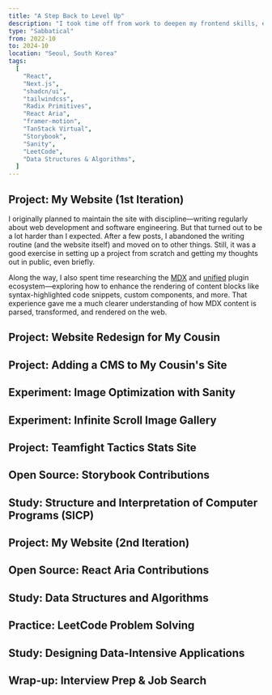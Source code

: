 ```yaml
---
title: "A Step Back to Level Up"
description: "I took time off from work to deepen my frontend skills, explore new technologies, and build personal projects—all with the goal of becoming a more competent, well-rounded engineer."
type: "Sabbatical"
from: 2022-10
to: 2024-10
location: "Seoul, South Korea"
tags:
  [
    "React",
    "Next.js",
    "shadcn/ui",
    "tailwindcss",
    "Radix Primitives",
    "React Aria",
    "framer-motion",
    "TanStack Virtual",
    "Storybook",
    "Sanity",
    "LeetCode",
    "Data Structures & Algorithms",
  ]
---
```



## Project: My Website (1st Iteration)

<DateAndLocation class="ml-4 -mt-4 mb-4" from="2022-10" to="2022-11" />

<ImageLink
  link="https://website-old-sook.vercel.app/"
  image="website-old.png"
/>

I originally planned to maintain the site with discipline&mdash;writing regularly about web development and software engineering. But that turned out to be a lot harder than I expected. After a few posts, I abandoned the writing routine (and the website itself) and moved on to other things. Still, it was a good exercise in setting up a project from scratch and getting my thoughts out in public, even briefly.

Along the way, I also spent time researching the [MDX](https://mdxjs.com/) and [unified](https://unifiedjs.com/) plugin ecosystem&mdash;exploring how to enhance the rendering of content blocks like syntax-highlighted code snippets, custom components, and more. That experience gave me a much clearer understanding of how MDX content is parsed, transformed, and rendered on the web.

## Project: Website Redesign for My Cousin

<DateAndLocation class="ml-4 -mt-4 mb-4" from="2022-12" />

## Project: Adding a CMS to My Cousin's Site

<DateAndLocation class="ml-4 -mt-4 mb-4" from="2023-01" />

## Experiment: Image Optimization with Sanity

<DateAndLocation class="ml-4 -mt-4 mb-4" from="2023-02" />

## Experiment: Infinite Scroll Image Gallery

<DateAndLocation class="ml-4 -mt-4 mb-4" from="2023-03" />

## Project: Teamfight Tactics Stats Site

<DateAndLocation class="ml-4 -mt-4 mb-4" from="2023-04" />

## Open Source: Storybook Contributions

<DateAndLocation class="ml-4 -mt-4 mb-4" from="2023-05" to="2023-08" />

## Study: Structure and Interpretation of Computer Programs (SICP)

<DateAndLocation class="ml-4 -mt-4 mb-4" from="2023-08" to="2023-09" />

## Project: My Website (2nd Iteration)

<DateAndLocation class="ml-4 -mt-4 mb-4" from="2023-08" to="2025-02" />

## Open Source: React Aria Contributions

<DateAndLocation class="ml-4 -mt-4 mb-4" from="2023-10" to="2024-03" />

## Study: Data Structures and Algorithms

<DateAndLocation class="ml-4 -mt-4 mb-4" from="2023-10" to="2024-03" />

## Practice: LeetCode Problem Solving

<DateAndLocation class="ml-4 -mt-4 mb-4" from="2024-03" to="2024-05" />

## Study: Designing Data-Intensive Applications

<DateAndLocation class="ml-4 -mt-4 mb-4" from="2024-06" />

## Wrap-up: Interview Prep & Job Search

<DateAndLocation class="ml-4 -mt-4 mb-4" from="2024-07" to="2024-10" />
